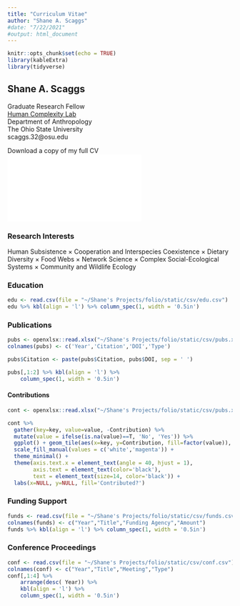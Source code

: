 ```yaml
---
title: "Curriculum Vitae"
author: "Shane A. Scaggs"
#date: "7/22/2021"
#output: html_document
---
```


```r
knitr::opts_chunk$set(echo = TRUE)
library(kableExtra)
library(tidyverse)
```

## Shane A. Scaggs
<p style="text-align: left;">
Graduate Research Fellow<br>
[Human Complexity Lab](https://u.osu.edu/hclab/)<br>
Department of Anthropology<br>
The Ohio State University<br>
scaggs.32@osu.edu</p>

Download a copy of my full CV ![here](/files/CV.2.pdf)

### Research Interests 

Human Subsistence $\times$ Cooperation and Interspecies Coexistence $\times$ Dietary Diversity $\times$ Food Webs $\times$ Network Science $\times$ Complex Social-Ecological Systems $\times$ Community and Wildlife Ecology  

### Education

```r
edu <- read.csv(file = "~/Shane's Projects/folio/static/csv/edu.csv")
edu %>% kbl(align = 'l') %>% column_spec(1, width = '0.5in')
```

### Publications

```r
pubs <- openxlsx::read.xlsx("~/Shane's Projects/folio/static/csv/pubs.xlsx", sheet=1)
colnames(pubs) <- c('Year','Citation','DOI','Type')

pubs$Citation <- paste(pubs$Citation, pubs$DOI, sep = ' ')

pubs[,1:2] %>% kbl(align = 'l') %>%
    column_spec(1, width = '0.5in')

```

#### Contributions

```r
cont <- openxlsx::read.xlsx("~/Shane's Projects/folio/static/csv/pubs.xlsx", sheet=2)

cont %>% 
  gather(key=key, value=value, -Contribution) %>%
  mutate(value = ifelse(is.na(value)==T, 'No', 'Yes')) %>%
  ggplot() + geom_tile(aes(x=key, y=Contribution, fill=factor(value)), color='black',size=1) + 
  scale_fill_manual(values = c('white','magenta')) +
  theme_minimal() + 
  theme(axis.text.x = element_text(angle = 40, hjust = 1), 
        axis.text = element_text(color='black'),
        text = element_text(size=14, color='black')) + 
  labs(x=NULL, y=NULL, fill='Contributed?') 
```


### Funding Support

```r
funds <- read.csv(file = "~/Shane's Projects/folio/static/csv/funds.csv")
colnames(funds) <- c("Year","Title","Funding Agency","Amount")
funds %>% kbl(align = 'l') %>% column_spec(1, width = '0.5in')
```

### Conference Proceedings 

```r
conf <- read.csv(file = "~/Shane's Projects/folio/static/csv/conf.csv")
colnames(conf) <- c("Year","Title","Meeting","Type")
conf[,1:4] %>% 
    arrange(desc( Year)) %>%
    kbl(align = 'l') %>% 
    column_spec(1, width = '0.5in')

```
